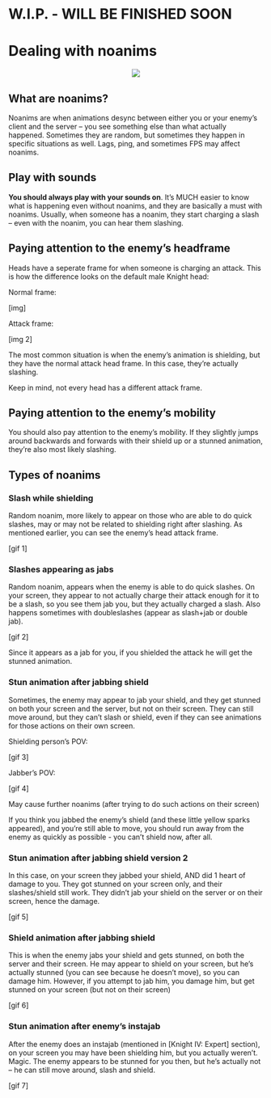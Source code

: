 # W.I.P. - WILL BE FINISHED SOON

# Dealing with noanims

<p align="center">
  <img src="imgs/noanim.png">
</p>

## What are noanims?

Noanims are when animations desync between either you or your enemy's client and the server -- you see something else than what actually happened. Sometimes they are random, but sometimes they happen in specific situations as well. Lags, ping, and sometimes FPS may affect noanims.

## Play with sounds

__You should always play with your sounds on__. It's MUCH easier to know what is happening even without noanims, and they are basically a must with noanims. Usually, when someone has a noanim, they start charging a slash -- even with the noanim, you can hear them slashing.

## Paying attention to the enemy's headframe

Heads have a seperate frame for when someone is charging an attack. This is how the difference looks on the default male Knight head:

Normal frame:

[img]

Attack frame:

[img 2]

The most common situation is when the enemy's animation is shielding, but they have the normal attack head frame. In this case, they're actually slashing.

Keep in mind, not every head has a different attack frame.

## Paying attention to the enemy's mobility

You should also pay attention to the enemy's mobility. If they slightly jumps around backwards and forwards with their shield up or a stunned animation, they're also most likely slashing.

## Types of noanims

### Slash while shielding

Random noanim, more likely to appear on those who are able to do quick slashes, may or may not be related to shielding right after slashing. As mentioned earlier, you can see the enemy's head attack frame.

[gif 1]

### Slashes appearing as jabs 

Random noanim, appears when the enemy is able to do quick slashes. On your screen, they appear to not actually charge their attack enough for it to be a slash, so you see them jab you, but they actually charged a slash. Also happens sometimes with doubleslashes (appear as slash+jab or double jab).

[gif 2]

Since it appears as a jab for you, if you shielded the attack he will get the stunned animation.

### Stun animation after jabbing shield

Sometimes, the enemy may appear to jab your shield, and they get stunned on both your screen and the server, but not on their screen. They can still move around, but they can't slash or shield, even if they can see animations for those actions on their own screen. 

Shielding person's POV:

[gif 3]

Jabber's POV:

[gif 4]

May cause further noanims (after trying to do such actions on their screen)

If you think you jabbed the enemy's shield (and these little yellow sparks appeared), and you're still able to move, you should run away from the enemy as quickly as possible - you can't shield now, after all.

### Stun animation after jabbing shield version 2

In this case, on your screen they jabbed your shield, AND did 1 heart of damage to you. They got stunned on your screen only, and their slashes/shield still work. They didn't jab your shield on the server or on their screen, hence the damage.

[gif 5]

### Shield animation after jabbing shield

This is when the enemy jabs your shield and gets stunned, on both the server and their screen. He may appear to shield on your screen, but he's actually stunned (you can see because he doesn't move), so you can damage him. However, if you attempt to jab him, you damage him, but get stunned on your screen (but not on their screen)

[gif 6]

### Stun animation after enemy's instajab

After the enemy does an instajab (mentioned in [Knight IV: Expert] section), on your screen you may have been shielding him, but you actually weren't. Magic. The enemy appears to be stunned for you then, but he's actually not -- he can still move around, slash and shield.

[gif 7]
